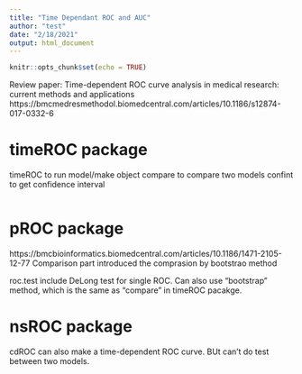 ```yaml
---
title: "Time Dependant ROC and AUC"
author: "test"
date: "2/18/2021"
output: html_document
---
```


```r
knitr::opts_chunk$set(echo = TRUE)
```

Review paper: Time-dependent ROC curve analysis in medical research: current methods and applications https://bmcmedresmethodol.biomedcentral.com/articles/10.1186/s12874-017-0332-6


# timeROC package

timeROC to run model/make object
compare to compare two models
confint to get confidence interval

```r



```

# pROC package

https://bmcbioinformatics.biomedcentral.com/articles/10.1186/1471-2105-12-77
Comparison part introduced the comprasion by bootstrao method 

roc.test include DeLong test for single ROC. Can also use "bootstrap" method, which is the same as "compare" in timeROC pacakge.

# nsROC package

cdROC can also make a time-dependent ROC curve. BUt can't do test between two models.

